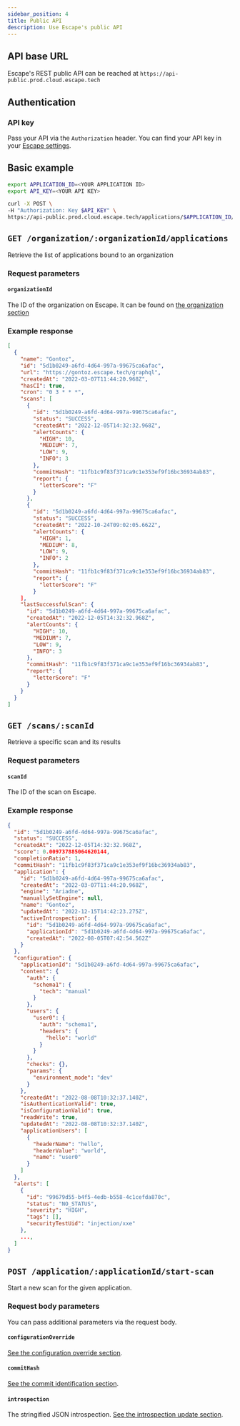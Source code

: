 ```yaml
---
sidebar_position: 4
title: Public API
description: Use Escape's public API
---
```



## API base URL

Escape's REST public API can be reached at `https://api-public.prod.cloud.escape.tech`

## Authentication

### API key
Pass your API via the `Authorization` header.
You can find your API key in your [Escape settings](https://app.escape.tech/user/profile/).

## Basic example

```bash
export APPLICATION_ID=<YOUR APPLICATION ID>
export API_KEY=<YOUR API KEY>

curl -X POST \
-H "Authorization: Key $API_KEY" \
https://api-public.prod.cloud.escape.tech/applications/$APPLICATION_ID/start-scan
```

## `GET /organization/:organizationId/applications`
Retrieve the list of applications bound to an organization

### Request parameters

#### `organizationId`

The ID of the organization on Escape. It can be found on [the organization section](https://app.escape.tech/organization/)

### Example response

```json
[
  {
    "name": "Gontoz",
    "id": "5d1b0249-a6fd-4d64-997a-99675ca6afac",
    "url": "https://gontoz.escape.tech/graphql",
    "createdAt": "2022-03-07T11:44:20.968Z",
    "hasCI": true,
    "cron": "0 3 * * *",
    "scans": [
      {
        "id": "5d1b0249-a6fd-4d64-997a-99675ca6afac",
        "status": "SUCCESS",
        "createdAt": "2022-12-05T14:32:32.968Z",
        "alertCounts": {
          "HIGH": 10,
          "MEDIUM": 7,
          "LOW": 9,
          "INFO": 3
        },
        "commitHash": "11fb1c9f83f371ca9c1e353ef9f16bc36934ab83",
        "report": {
          "letterScore": "F"
        }
      },
      {
        "id": "5d1b0249-a6fd-4d64-997a-99675ca6afac",
        "status": "SUCCESS",
        "createdAt": "2022-10-24T09:02:05.662Z",
        "alertCounts": {
          "HIGH": 1,
          "MEDIUM": 8,
          "LOW": 9,
          "INFO": 2
        },
        "commitHash": "11fb1c9f83f371ca9c1e353ef9f16bc36934ab83",
        "report": {
          "letterScore": "F"
        }
    ],
    "lastSuccessfulScan": {
      "id": "5d1b0249-a6fd-4d64-997a-99675ca6afac",
      "createdAt": "2022-12-05T14:32:32.968Z",
      "alertCounts": {
        "HIGH": 10,
        "MEDIUM": 7,
        "LOW": 9,
        "INFO": 3
      },
      "commitHash": "11fb1c9f83f371ca9c1e353ef9f16bc36934ab83",
      "report": {
        "letterScore": "F"
      }
    }
  }
]
````

## `GET /scans/:scanId`

Retrieve a specific scan and its results

### Request parameters

#### `scanId`

The ID of the scan on Escape.

### Example response

````json
{
  "id": "5d1b0249-a6fd-4d64-997a-99675ca6afac",
  "status": "SUCCESS",
  "createdAt": "2022-12-05T14:32:32.968Z",
  "score": 0.009737885064620144,
  "completionRatio": 1,
  "commitHash": "11fb1c9f83f371ca9c1e353ef9f16bc36934ab83",
  "application": {
    "id": "5d1b0249-a6fd-4d64-997a-99675ca6afac",
    "createdAt": "2022-03-07T11:44:20.968Z",
    "engine": "Ariadne",
    "manuallySetEngine": null,
    "name": "Gontoz",
    "updatedAt": "2022-12-15T14:42:23.275Z",
    "activeIntrospection": {
      "id": "5d1b0249-a6fd-4d64-997a-99675ca6afac",
      "applicationId": "5d1b0249-a6fd-4d64-997a-99675ca6afac",
      "createdAt": "2022-08-05T07:42:54.562Z"
    }
  },
  "configuration": {
    "applicationId": "5d1b0249-a6fd-4d64-997a-99675ca6afac",
    "content": {
      "auth": {
        "schema1": {
          "tech": "manual"
        }
      },
      "users": {
        "user0": {
          "auth": "schema1",
          "headers": {
            "hello": "world"
          }
        }
      },
      "checks": {},
      "params": {
        "environment_mode": "dev"
      }
    },
    "createdAt": "2022-08-08T10:32:37.140Z",
    "isAuthenticationValid": true,
    "isConfigurationValid": true,
    "readWrite": true,
    "updatedAt": "2022-08-08T10:32:37.140Z",
    "applicationUsers": [
      {
        "headerName": "hello",
        "headerValue": "world",
        "name": "user0"
      }
    ]
  },
  "alerts": [
    {
      "id": "99679d55-b4f5-4edb-b558-4c1cefda870c",
      "status": "NO_STATUS",
      "severity": "HIGH",
      "tags": [],
      "securityTestUid": "injection/xxe"
    },
    ...,
  ]
}
````

## `POST /application/:applicationId/start-scan`
Start a new scan for the given application.

### Request body parameters

You can pass additional parameters via the request body.

#### `configurationOverride`  <TypeTag type="string"/>

[See the configuration override section](/ci-cd/configuration-override).

#### `commitHash` <TypeTag type="string"/>

[See the commit identification section](/ci-cd/commit-sha).

#### `introspection` <TypeTag type="string"/>
The stringified JSON introspection.
[See the introspection update section](/ci-cd/introspection-update).
